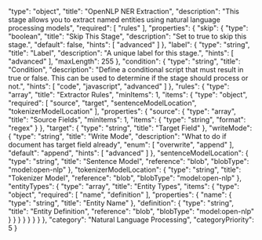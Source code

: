   "type": "object",
  "title": "OpenNLP NER Extraction",
  "description": "This stage allows you to extract named entities using natural language processing models",
  "required": [
    "rules"
  ],
  "properties": {
    "skip": {
      "type": "boolean",
      "title": "Skip This Stage",
      "description": "Set to true to skip this stage.",
      "default": false,
      "hints": [
        "advanced"
      ]
    },
    "label": {
      "type": "string",
      "title": "Label",
      "description": "A unique label for this stage.",
      "hints": [
        "advanced"
      ],
      "maxLength": 255
    },
    "condition": {
      "type": "string",
      "title": "Condition",
      "description": "Define a conditional script that must result in true or false. This can be used to determine if the stage should process or not.",
      "hints": [
        "code",
        "javascript",
        "advanced"
      ]
    },
    "rules": {
      "type": "array",
      "title": "Extractor Rules",
      "minItems": 1,
      "items": {
        "type": "object",
        "required": [
          "source",
          "target",
          "sentenceModelLocation",
          "tokenizerModelLocation"
        ],
        "properties": {
          "source": {
            "type": "array",
            "title": "Source Fields",
            "minItems": 1,
            "items": {
              "type": "string",
              "format": "regex"
            }
          },
          "target": {
            "type": "string",
            "title": "Target Field"
          },
          "writeMode": {
            "type": "string",
            "title": "Write Mode",
            "description": "What to do if document has target field already",
            "enum": [
              "overwrite",
              "append"
            ],
            "default": "append",
            "hints": [
              "advanced"
            ]
          },
          "sentenceModelLocation": {
            "type": "string",
            "title": "Sentence Model",
            "reference": "blob",
            "blobType": "model:open-nlp"
          },
          "tokenizerModelLocation": {
            "type": "string",
            "title": "Tokenizer Model",
            "reference": "blob",
            "blobType": "model:open-nlp"
          },
          "entityTypes": {
            "type": "array",
            "title": "Entity Types",
            "items": {
              "type": "object",
              "required": [
                "name",
                "definition"
              ],
              "properties": {
                "name": {
                  "type": "string",
                  "title": "Entity Name"
                },
                "definition": {
                  "type": "string",
                  "title": "Entity Definition",
                  "reference": "blob",
                  "blobType": "model:open-nlp"
                }
              }
            }
          }
        }
      }
    }
  },
  "category": "Natural Language Processing",
  "categoryPriority": 5
}
